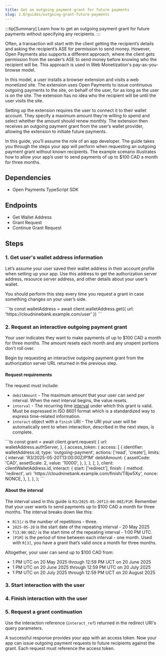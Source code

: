 ```yaml
---
title: Get an outgoing payment grant for future payments
slug: 1.0/guides/outgoing-grant-future-payments
---
```



:::tip[Summary]
Learn how to get an outgoing payment grant for future payments without specifying any recipients.
:::

Often, a transaction will start with the client getting the recipient’s details and asking the recipient’s ASE for permission to send money. However, Open Payments also supports a different approach, where the client gets permission from the sender’s ASE to send money before knowing who the recipient will be. This approach is used in Web Monetization's pay-as-you-browse model.

In this model, a user installs a browser extension and visits a web monetized site. The extension uses Open Payments to issue continuous outgoing payments to the site, on behalf of the user, for as long as the user is on the site. The extension has no idea who the recipient will be until the user visits the site.

Setting up the extension requires the user to connect it to their wallet account. They specify a maximum amount they're willing to spend and select whether the amount should renew monthly. The extension then receives an outgoing payment grant from the user’s wallet provider, allowing the extension to initiate future payments.

In this guide, you’ll assume the role of an app developer. The guide takes you through the steps your app will perform when requesting an outgoing payment grant without known recipients. The example scenario illustrates how to allow your app’s user to send payments of up to $100 CAD a month for three months.

## Dependencies

- <LinkOut href='https://github.com/interledger/open-payments-node/tree/main/packages/open-payments'>
    Open Payments TypeScript SDK
  </LinkOut>

## Endpoints

- <LinkOut href='https://openpayments.dev/apis/wallet-address-server/operations/get-wallet-address/'>
    Get Wallet Address
  </LinkOut>
- <LinkOut href='https://openpayments.dev/apis/auth-server/operations/post-request/'>
    Grant Request
  </LinkOut>
- <LinkOut href='https://openpayments.dev/apis/auth-server/operations/post-continue/'>
    Continue Grant Request
  </LinkOut>

## Steps

### 1. Get user's wallet address information

Let’s assume your user saved their wallet address in their account profile when setting up your app. Use this address to get the authorization server address, resource server address, and other details about your user’s wallet.

You should perform this step every time you request a grant in case something changes on your user’s side.

<Tabs syncKey="lang">
  <TabItem label="TypeScript/JavaScript" icon="seti:javascript">
    ```ts
    const walletAddress = await client.walletAddress.get({
      url: 'https://cloudninebank.example.com/user'
    })
    ```
  </TabItem>
</Tabs>

### 2. Request an interactive outgoing payment grant

Your user indicates they want to make payments of up to $100 CAD a month for three months. The amount resets each month and any unspent portions don't roll over.

Begin by requesting an interactive outgoing payment grant from the authorization server URL returned in the previous step.

<InteractionReq />

#### Request requirements

The request must include:

- `debitAmount` - The maximum amount that your user can send per interval. When the next interval begins, the value resets.
- `interval` - The recurring time [interval](#about-the-interval) under which this grant is valid. Must be expressed in <LinkOut href="https://en.wikipedia.org/wiki/ISO_8601">ISO 8601</LinkOut> format which is a standardized way to express time-related information.
- `interact` object with a `finish` URI - The URI your user will be automatically sent to when interaction, described in the next steps, is complete.

<Tabs syncKey="lang">
  <TabItem label="TypeScript/JavaScript" icon="seti:javascript">
    ```ts
    const grant = await client.grant.request(
      {
        url: walletAddress.authServer,
      },
      {
        access_token: {
          access: [
            {
              identifier: walletAddress.id,
              type: 'outgoing-payment',
              actions: ['read', 'create'],
              limits: {
                interval: 'R3/2025-05-20T13:00:00Z/P1M'
                debitAmount: {
                  assetCode: 'CAD',
                  assetScale: 2,
                  value: '10000',
                },
              },
            },
          ],
        },
        client: clientWalletAddress.id,
        interact: {
          start: ['redirect'],
          finish: {
            method: 'redirect',
            uri: 'https://cloudninebank.example.com/finish/T8jw5Xy',
            nonce: NONCE,
          },
        },
      },
    );
    ```
  </TabItem>
</Tabs>

#### About the interval

The interval used in this guide is `R3/2025-05-20T13:00:00Z/P1M`. Remember that your user wants to send payments up to $100 CAD a month for three months. The interval breaks down like this:

- `R[3]/` is the number of repetitions - three.
- `2025-05-20` is the start date of the repeating interval - 20 May 2025
- `T13:00:00Z/` is the start time of the repeating interval - 1:00 PM UTC.
- `[P1M]` is the period of time between each interval - one month. Used with `R[3]`, you have a grant that’s valid once a month for three months.

Altogether, your user can send up to $100 CAD from:

- 1 PM UTC on 20 May 2025 through 12:59 PM UCT on 20 June 2025
- 1 PM UTC on 20 June 2025 through 12:59 PM UTC on 20 July 2025
- 1 PM UTC on 20 July 2025 through 12:59 PM UCT on 20 August 2025

### 3. Start interaction with the user

<StartInteraction />

### 4. Finish interaction with the user

<FinishInteraction />

### 5. Request a grant continuation

Use the interaction reference (`interact_ref`) returned in the redirect URI's query parameters.

<Tabs syncKey='lang'>
  <TabItem label='TypeScript/JavaScript' icon='seti:javascript'>
    <ChunkedSnippet
      source='https://raw.githubusercontent.com/interledger/open-payments-snippets/main/grant/grant-continuation.ts'
      chunk='3'
    />
  </TabItem>
</Tabs>

A successful response provides your app with an access token. Now your app can issue outgoing payment requests to future recipients against the grant. Each request must reference the access token.
